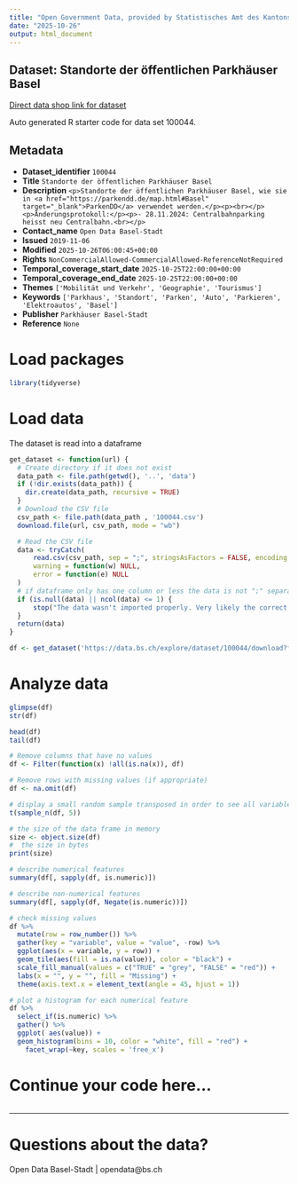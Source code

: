 ```yaml
---
title: "Open Government Data, provided by Statistisches Amt des Kantons Basel-Stadt - DCC Data Competence Center"
date: "2025-10-26"
output: html_document
---
```


## Dataset: Standorte der öffentlichen Parkhäuser Basel

[Direct data shop link for dataset](https://data.bs.ch/explore/dataset/100044)

Auto generated R starter code for data set 100044.

## Metadata

- **Dataset_identifier** `100044`
- **Title** `Standorte der öffentlichen Parkhäuser Basel`
- **Description** `<p>Standorte der öffentlichen Parkhäuser Basel, wie sie in <a href="https://parkendd.de/map.html#Basel" target="_blank">ParkenDD</a> verwendet werden.</p><p><br></p><p>Änderungsprotokoll:</p><p>- 28.11.2024: Centralbahnparking heisst neu Centralbahn.<br></p>`
- **Contact_name** `Open Data Basel-Stadt`
- **Issued** `2019-11-06`
- **Modified** `2025-10-26T06:00:45+00:00`
- **Rights** `NonCommercialAllowed-CommercialAllowed-ReferenceNotRequired`
- **Temporal_coverage_start_date** `2025-10-25T22:00:00+00:00`
- **Temporal_coverage_end_date** `2025-10-25T22:00:00+00:00`
- **Themes** `['Mobilität und Verkehr', 'Geographie', 'Tourismus']`
- **Keywords** `['Parkhaus', 'Standort', 'Parken', 'Auto', 'Parkieren', 'Elektroautos', 'Basel']`
- **Publisher** `Parkhäuser Basel-Stadt`
- **Reference** `None`


# Load packages

```r

library(tidyverse)
```

# Load data

The dataset is read into a dataframe

```r
get_dataset <- function(url) {
  # Create directory if it does not exist
  data_path <- file.path(getwd(), '..', 'data')
  if (!dir.exists(data_path)) {
    dir.create(data_path, recursive = TRUE)
  }
  # Download the CSV file
  csv_path <- file.path(data_path , '100044.csv')
  download.file(url, csv_path, mode = "wb")

  # Read the CSV file
  data <- tryCatch(
      read.csv(csv_path, sep = ";", stringsAsFactors = FALSE, encoding = "UTF-8"),
      warning = function(w) NULL,
      error = function(e) NULL
  )
  # if dataframe only has one column or less the data is not ";" separated
  if (is.null(data) || ncol(data) <= 1) {
      stop("The data wasn't imported properly. Very likely the correct separator couldn't be found.\nPlease check the dataset manually and adjust the code.")
  }
  return(data)
}
```

```r

df <- get_dataset('https://data.bs.ch/explore/dataset/100044/download?format=csv&timezone=Europe%2FZurich')

```

# Analyze data

```r

glimpse(df)
str(df)

head(df)
tail(df)

```

```r
# Remove columns that have no values
df <- Filter(function(x) !all(is.na(x)), df)

# Remove rows with missing values (if appropriate)
df <- na.omit(df)
```

```r
# display a small random sample transposed in order to see all variables
t(sample_n(df, 5))
```

```r
# the size of the data frame in memory
size <- object.size(df)
#  the size in bytes
print(size)
```

```r
# describe numerical features
summary(df[, sapply(df, is.numeric)])
```

```r
# describe non-numerical features
summary(df[, sapply(df, Negate(is.numeric))])
```

```r
# check missing values
df %>%
  mutate(row = row_number()) %>%
  gather(key = "variable", value = "value", -row) %>%
  ggplot(aes(x = variable, y = row)) +
  geom_tile(aes(fill = is.na(value)), color = "black") +
  scale_fill_manual(values = c("TRUE" = "grey", "FALSE" = "red")) +
  labs(x = "", y = "", fill = "Missing") +
  theme(axis.text.x = element_text(angle = 45, hjust = 1))
```

```r
# plot a histogram for each numerical feature
df %>%
  select_if(is.numeric) %>%
  gather() %>%
  ggplot( aes(value)) +
  geom_histogram(bins = 10, color = "white", fill = "red") +
    facet_wrap(~key, scales = 'free_x')
```

# Continue your code here...

```r

```
------------------------------------------------------------------------

# Questions about the data?

Open Data Basel-Stadt | opendata@bs.ch

